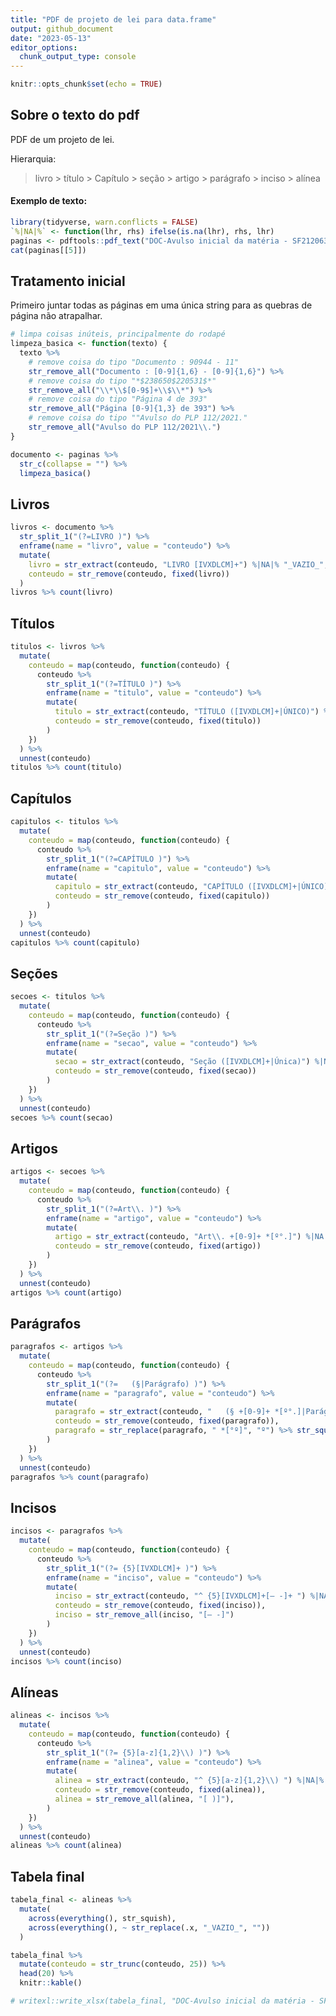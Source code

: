 ```yaml
---
title: "PDF de projeto de lei para data.frame"
output: github_document
date: "2023-05-13"
editor_options: 
  chunk_output_type: console
---
```


```r
knitr::opts_chunk$set(echo = TRUE)
```

## Sobre o texto do pdf

PDF de um projeto de lei.

Hierarquia:

> livro > título > Capítulo > seção > artigo > parágrafo > inciso > alínea

#### Exemplo de texto:

```r
library(tidyverse, warn.conflicts = FALSE)
`%|NA|%` <- function(lhr, rhs) ifelse(is.na(lhr), rhs, lhr)
paginas <- pdftools::pdf_text("DOC-Avulso inicial da matéria - SF212063437642-20210916.pdf")
cat(paginas[[5]])
```

## Tratamento inicial

Primeiro juntar todas as páginas em uma única string para as quebras de página não atrapalhar.

```r
# limpa coisas inúteis, principalmente do rodapé
limpeza_basica <- function(texto) {
  texto %>%
    # remove coisa do tipo "Documento : 90944 - 11"
    str_remove_all("Documento : [0-9]{1,6} - [0-9]{1,6}") %>%
    # remove coisa do tipo "*$238650$220531$*"
    str_remove_all("\\*\\$[0-9$]+\\$\\*") %>%
    # remove coisa do tipo "Página 4 de 393"
    str_remove_all("Página [0-9]{1,3} de 393") %>%
    # remove coisa do tipo ""Avulso do PLP 112/2021."
    str_remove_all("Avulso do PLP 112/2021\\.")
}

documento <- paginas %>%
  str_c(collapse = "") %>%
  limpeza_basica()
```

## Livros

```r
livros <- documento %>% 
  str_split_1("(?=LIVRO )") %>%
  enframe(name = "livro", value = "conteudo") %>%
  mutate(
    livro = str_extract(conteudo, "LIVRO [IVXDLCM]+") %|NA|% "_VAZIO_",
    conteudo = str_remove(conteudo, fixed(livro))
  ) 
livros %>% count(livro)
```

## Títulos

```r
titulos <- livros %>%
  mutate( 
    conteudo = map(conteudo, function(conteudo) {
      conteudo %>% 
        str_split_1("(?=TÍTULO )") %>%
        enframe(name = "titulo", value = "conteudo") %>%
        mutate(
          titulo = str_extract(conteudo, "TÍTULO ([IVXDLCM]+|ÚNICO)") %|NA|% "_VAZIO_",
          conteudo = str_remove(conteudo, fixed(titulo))
        ) 
    })
  ) %>% 
  unnest(conteudo)
titulos %>% count(titulo)
```

## Capítulos

```r
capitulos <- titulos %>%
  mutate( 
    conteudo = map(conteudo, function(conteudo) {
      conteudo %>% 
        str_split_1("(?=CAPÍTULO )") %>%
        enframe(name = "capitulo", value = "conteudo") %>%
        mutate(
          capitulo = str_extract(conteudo, "CAPÍTULO ([IVXDLCM]+|ÚNICO)") %|NA|% "_VAZIO_",
          conteudo = str_remove(conteudo, fixed(capitulo))
        ) 
    })
  ) %>% 
  unnest(conteudo)
capitulos %>% count(capitulo)
```

## Seções

```r
secoes <- titulos %>%
  mutate( 
    conteudo = map(conteudo, function(conteudo) {
      conteudo %>% 
        str_split_1("(?=Seção )") %>%
        enframe(name = "secao", value = "conteudo") %>%
        mutate(
          secao = str_extract(conteudo, "Seção ([IVXDLCM]+|Única)") %|NA|% "_VAZIO_",
          conteudo = str_remove(conteudo, fixed(secao))
        ) 
    })
  ) %>% 
  unnest(conteudo)
secoes %>% count(secao)
```

## Artigos

```r
artigos <- secoes %>%
  mutate( 
    conteudo = map(conteudo, function(conteudo) {
      conteudo %>% 
        str_split_1("(?=Art\\. )") %>%
        enframe(name = "artigo", value = "conteudo") %>%
        mutate(
          artigo = str_extract(conteudo, "Art\\. +[0-9]+ *[º°.]") %|NA|% "_VAZIO_",
          conteudo = str_remove(conteudo, fixed(artigo))
        )
    })
  ) %>% 
  unnest(conteudo)
artigos %>% count(artigo)
```


## Parágrafos

```r
paragrafos <- artigos %>%
  mutate( 
    conteudo = map(conteudo, function(conteudo) {
      conteudo %>% 
        str_split_1("(?=   (§|Parágrafo) )") %>%
        enframe(name = "paragrafo", value = "conteudo") %>%
        mutate(
          paragrafo = str_extract(conteudo, "   (§ +[0-9]+ *[º°.]|Parágrafo único\\.)") %|NA|% "_VAZIO_",
          conteudo = str_remove(conteudo, fixed(paragrafo)),
          paragrafo = str_replace(paragrafo, " *[°º]", "º") %>% str_squish(),
        )
    })
  ) %>% 
  unnest(conteudo)
paragrafos %>% count(paragrafo)
```

## Incisos

```r
incisos <- paragrafos %>%
  mutate( 
    conteudo = map(conteudo, function(conteudo) {
      conteudo %>% 
        str_split_1("(?= {5}[IVXDLCM]+ )") %>%
        enframe(name = "inciso", value = "conteudo") %>%
        mutate(
          inciso = str_extract(conteudo, "^ {5}[IVXDLCM]+[– -]+ ") %|NA|% "_VAZIO_",
          conteudo = str_remove(conteudo, fixed(inciso)),
          inciso = str_remove_all(inciso, "[– -]")
        )
    })
  ) %>% 
  unnest(conteudo)
incisos %>% count(inciso)
```


## Alíneas

```r
alineas <- incisos %>%
  mutate( 
    conteudo = map(conteudo, function(conteudo) {
      conteudo %>% 
        str_split_1("(?= {5}[a-z]{1,2}\\) )") %>%
        enframe(name = "alinea", value = "conteudo") %>%
        mutate(
          alinea = str_extract(conteudo, "^ {5}[a-z]{1,2}\\) ") %|NA|% "_VAZIO_",
          conteudo = str_remove(conteudo, fixed(alinea)),
          alinea = str_remove_all(alinea, "[ )]"),
        )
    })
  ) %>% 
  unnest(conteudo)
alineas %>% count(alinea)
```

## Tabela final

```r
tabela_final <- alineas %>%
  mutate(
    across(everything(), str_squish),
    across(everything(), ~ str_replace(.x, "_VAZIO_", ""))
  )

tabela_final %>%
  mutate(conteudo = str_trunc(conteudo, 25)) %>%
  head(20) %>%
  knitr::kable()
```

```r
# writexl::write_xlsx(tabela_final, "DOC-Avulso inicial da matéria - SF212063437642-20210916.xlsx")
```

